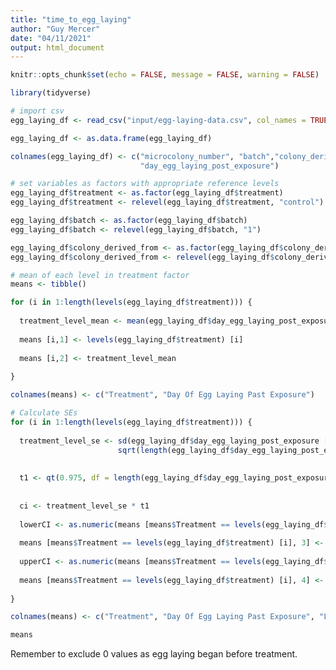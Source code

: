 ```yaml
---
title: "time_to_egg_laying"
author: "Guy Mercer"
date: "04/11/2021"
output: html_document
---
```


```r
knitr::opts_chunk$set(echo = FALSE, message = FALSE, warning = FALSE)
```

```r
library(tidyverse)
```

```r
# import csv
egg_laying_df <- read_csv("input/egg-laying-data.csv", col_names = TRUE)

egg_laying_df <- as.data.frame(egg_laying_df)

colnames(egg_laying_df) <- c("microcolony_number", "batch","colony_derived_from", "treatment", "egg_laying_day", 
                             "day_egg_laying_post_exposure")

# set variables as factors with appropriate reference levels
egg_laying_df$treatment <- as.factor(egg_laying_df$treatment)
egg_laying_df$treatment <- relevel(egg_laying_df$treatment, "control")

egg_laying_df$batch <- as.factor(egg_laying_df$batch)
egg_laying_df$batch <- relevel(egg_laying_df$batch, "1")

egg_laying_df$colony_derived_from <- as.factor(egg_laying_df$colony_derived_from)
egg_laying_df$colony_derived_from <- relevel(egg_laying_df$colony_derived_from, "1")

# mean of each level in treatment factor
means <- tibble()

for (i in 1:length(levels(egg_laying_df$treatment))) {
  
  treatment_level_mean <- mean(egg_laying_df$day_egg_laying_post_exposure [egg_laying_df$treatment == levels(egg_laying_df$treatment) 
                                                                           [i]])
  means [i,1] <- levels(egg_laying_df$treatment) [i]
  
  means [i,2] <- treatment_level_mean
  
}

colnames(means) <- c("Treatment", "Day Of Egg Laying Past Exposure")

# Calculate SEs
for (i in 1:length(levels(egg_laying_df$treatment))) {
  
  treatment_level_se <- sd(egg_laying_df$day_egg_laying_post_exposure [egg_laying_df$treatment == levels(egg_laying_df$treatment) [i]]) / 
                        sqrt(length(egg_laying_df$day_egg_laying_post_exposure [egg_laying_df$treatment == 
                                                                                levels(egg_laying_df$treatment) [i]]))
  
  t1 <- qt(0.975, df = length(egg_laying_df$day_egg_laying_post_exposure [egg_laying_df$treatment == levels(egg_laying_df$treatment) 
                                                                          [i]]) -1)
  
  ci <- treatment_level_se * t1
  
  lowerCI <- as.numeric(means [means$Treatment == levels(egg_laying_df$treatment) [i], 2] - ci)
  
  means [means$Treatment == levels(egg_laying_df$treatment) [i], 3] <- lowerCI
  
  upperCI <- as.numeric(means [means$Treatment == levels(egg_laying_df$treatment) [i], 2] + ci)
  
  means [means$Treatment == levels(egg_laying_df$treatment) [i], 4] <- upperCI
  
}

colnames(means) <- c("Treatment", "Day Of Egg Laying Past Exposure", "LowerCI", "UpperCI")

means

```
Remember to exclude 0 values as egg laying began before treatment. 
